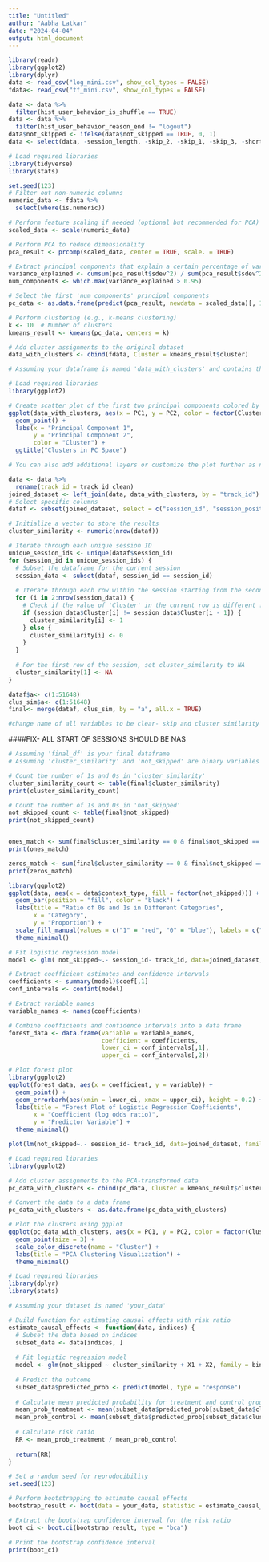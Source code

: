 ```yaml
---
title: "Untitled"
author: "Aabha Latkar"
date: "2024-04-04"
output: html_document
---
```


```r
library(readr)
library(ggplot2)
library(dplyr)
data <- read_csv("log_mini.csv", show_col_types = FALSE)
fdata<- read_csv("tf_mini.csv", show_col_types = FALSE)
```

```r
data <- data %>% 
  filter(hist_user_behavior_is_shuffle == TRUE)
data <- data %>% 
  filter(hist_user_behavior_reason_end != "logout")
data$not_skipped <- ifelse(data$not_skipped == TRUE, 0, 1)
data <- select(data, -session_length, -skip_2, -skip_1, -skip_3, -short_pause_before_play, -long_pause_before_play, -hour_of_day, -date, -hist_user_behavior_reason_start,-hist_user_behavior_reason_end, -hist_user_behavior_n_seekfwd, -hist_user_behavior_n_seekback, -hist_user_behavior_is_shuffle)

```

```r
# Load required libraries
library(tidyverse)
library(stats)

set.seed(123)
# Filter out non-numeric columns
numeric_data <- fdata %>%
  select(where(is.numeric))

# Perform feature scaling if needed (optional but recommended for PCA)
scaled_data <- scale(numeric_data)

# Perform PCA to reduce dimensionality
pca_result <- prcomp(scaled_data, center = TRUE, scale. = TRUE)

# Extract principal components that explain a certain percentage of variance (e.g., 95%)
variance_explained <- cumsum(pca_result$sdev^2) / sum(pca_result$sdev^2)
num_components <- which.max(variance_explained > 0.95)

# Select the first 'num_components' principal components
pc_data <- as.data.frame(predict(pca_result, newdata = scaled_data)[, 1:num_components])

# Perform clustering (e.g., k-means clustering)
k <- 10  # Number of clusters
kmeans_result <- kmeans(pc_data, centers = k)

# Add cluster assignments to the original dataset
data_with_clusters <- cbind(fdata, Cluster = kmeans_result$cluster)


```

```r
# Assuming your dataframe is named 'data_with_clusters' and contains the original data along with cluster assignments

# Load required libraries
library(ggplot2)

# Create scatter plot of the first two principal components colored by cluster
ggplot(data_with_clusters, aes(x = PC1, y = PC2, color = factor(Cluster))) +
  geom_point() +
  labs(x = "Principal Component 1",
       y = "Principal Component 2",
       color = "Cluster") +
  ggtitle("Clusters in PC Space")

# You can also add additional layers or customize the plot further as needed

```

```r
data <- data %>% 
  rename(track_id = track_id_clean)
joined_dataset <- left_join(data, data_with_clusters, by = "track_id")
# Select specific columns
dataf <- subset(joined_dataset, select = c("session_id", "session_position", "track_id", "not_skipped", "context_switch", "no_pause_before_play", "premium", "context_type", "Cluster"))

```

```r
# Initialize a vector to store the results
cluster_similarity <- numeric(nrow(dataf))

# Iterate through each unique session ID
unique_session_ids <- unique(dataf$session_id)
for (session_id in unique_session_ids) {
  # Subset the dataframe for the current session
  session_data <- subset(dataf, session_id == session_id)
  
  # Iterate through each row within the session starting from the second row
  for (i in 2:nrow(session_data)) {
    # Check if the value of 'Cluster' in the current row is different from the previous row
    if (session_data$Cluster[i] != session_data$Cluster[i - 1]) {
      cluster_similarity[i] <- 1
    } else {
      cluster_similarity[i] <- 0
    }
  }
  
  # For the first row of the session, set cluster_similarity to NA
  cluster_similarity[1] <- NA
}

dataf$a<- c(1:51648)
clus_sim$a<- c(1:51648)
final<- merge(dataf, clus_sim, by = "a", all.x = TRUE)

#change name of all variables to be clear- skip and cluster similarity
```
####FIX- ALL START OF SESSIONS SHOULD BE NAS


```r
# Assuming 'final_df' is your final dataframe
# Assuming 'cluster_similarity' and 'not_skipped' are binary variables in 'final_df'

# Count the number of 1s and 0s in 'cluster_similarity'
cluster_similarity_count <- table(final$cluster_similarity)
print(cluster_similarity_count)

# Count the number of 1s and 0s in 'not_skipped'
not_skipped_count <- table(final$not_skipped)
print(not_skipped_count)


ones_match <- sum(final$cluster_similarity == 0 & final$not_skipped == 0 )
print(ones_match)

zeros_match <- sum(final$cluster_similarity == 0 & final$not_skipped == 0)
print(zeros_match)

```

```r
library(ggplot2)
ggplot(data, aes(x = data$context_type, fill = factor(not_skipped))) +
  geom_bar(position = "fill", color = "black") +
  labs(title = "Ratio of 0s and 1s in Different Categories",
       x = "Category",
       y = "Proportion") +
  scale_fill_manual(values = c("1" = "red", "0" = "blue"), labels = c("1" = "TRUE", "0" = "FALSE")) +
  theme_minimal()
```

```r
# Fit logistic regression model
model <- glm( not_skipped~.- session_id- track_id, data=joined_dataset, family= binomial)

# Extract coefficient estimates and confidence intervals
coefficients <- summary(model)$coef[,1]
conf_intervals <- confint(model)

# Extract variable names
variable_names <- names(coefficients)

# Combine coefficients and confidence intervals into a data frame
forest_data <- data.frame(variable = variable_names,
                          coefficient = coefficients,
                          lower_ci = conf_intervals[,1],
                          upper_ci = conf_intervals[,2])

# Plot forest plot
library(ggplot2)
ggplot(forest_data, aes(x = coefficient, y = variable)) +
  geom_point() +
  geom_errorbarh(aes(xmin = lower_ci, xmax = upper_ci), height = 0.2) +
  labs(title = "Forest Plot of Logistic Regression Coefficients",
       x = "Coefficient (log odds ratio)",
       y = "Predictor Variable") +
  theme_minimal()

plot(lm(not_skipped~.- session_id- track_id, data=joined_dataset, family= binomial, link = "logitsz"))
```


```r
# Load required libraries
library(ggplot2)

# Add cluster assignments to the PCA-transformed data
pc_data_with_clusters <- cbind(pc_data, Cluster = kmeans_result$cluster)

# Convert the data to a data frame
pc_data_with_clusters <- as.data.frame(pc_data_with_clusters)

# Plot the clusters using ggplot
ggplot(pc_data_with_clusters, aes(x = PC1, y = PC2, color = factor(Cluster))) +
  geom_point(size = 3) +
  scale_color_discrete(name = "Cluster") +
  labs(title = "PCA Clustering Visualization") +
  theme_minimal()

```

```r
# Load required libraries
library(dplyr)
library(stats)

# Assuming your dataset is named 'your_data'

# Build function for estimating causal effects with risk ratio
estimate_causal_effects <- function(data, indices) {
  # Subset the data based on indices
  subset_data <- data[indices, ]
  
  # Fit logistic regression model
  model <- glm(not_skipped ~ cluster_similarity + X1 + X2, family = binomial, data = subset_data)
  
  # Predict the outcome
  subset_data$predicted_prob <- predict(model, type = "response")
  
  # Calculate mean predicted probability for treatment and control groups
  mean_prob_treatment <- mean(subset_data$predicted_prob[subset_data$cluster_similarity == 1])
  mean_prob_control <- mean(subset_data$predicted_prob[subset_data$cluster_similarity == 0])
  
  # Calculate risk ratio
  RR <- mean_prob_treatment / mean_prob_control
  
  return(RR)
}

# Set a random seed for reproducibility
set.seed(123)

# Perform bootstrapping to estimate causal effects
bootstrap_result <- boot(data = your_data, statistic = estimate_causal_effects, R = 1000)

# Extract the bootstrap confidence interval for the risk ratio
boot_ci <- boot.ci(bootstrap_result, type = "bca")

# Print the bootstrap confidence interval
print(boot_ci)

```


